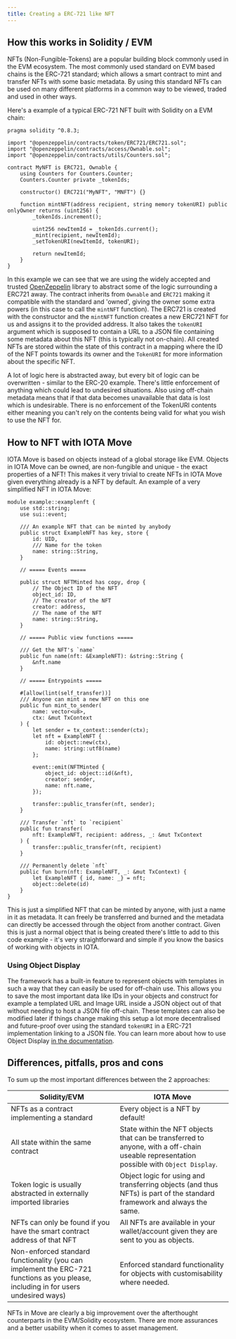 ```yaml
---
title: Creating a ERC-721 like NFT
---
```


## How this works in Solidity / EVM

NFTs (Non-Fungible-Tokens) are a popular building block commonly used in the EVM ecosystem. The most commonly used standard on EVM based chains is the ERC-721 standard; which allows a smart contract to mint and transfer NFTs with some basic metadata. By using this standard NFTs can be used on many different platforms in a common way to be viewed, traded and used in other ways. 

Here's a example of a typical ERC-721 NFT built with Solidity on a EVM chain:

```solidity title="contracts/MyNFT.sol"
pragma solidity ^0.8.3;

import "@openzeppelin/contracts/token/ERC721/ERC721.sol";
import "@openzeppelin/contracts/access/Ownable.sol";
import "@openzeppelin/contracts/utils/Counters.sol";

contract MyNFT is ERC721, Ownable {
    using Counters for Counters.Counter;
    Counters.Counter private _tokenIds;

    constructor() ERC721("MyNFT", "MNFT") {}

    function mintNFT(address recipient, string memory tokenURI) public onlyOwner returns (uint256) {
        _tokenIds.increment();

        uint256 newItemId = _tokenIds.current();
        _mint(recipient, newItemId);
        _setTokenURI(newItemId, tokenURI);

        return newItemId;
    }
}
```

In this example we can see that we are using the widely accepted and trusted [OpenZeppelin](https://www.openzeppelin.com/contracts) library to abstract some of the logic surrounding a ERC721 away. The contract inherits from `Ownable` and `ERC721` making it compatible with the standard and 'owned', giving the owner some extra powers (in this case to call the `mintNFT` function). The ERC721 is created with the constructor and the `mintNFT` function creates a new ERC721 NFT for us and assigns it to the provided address. It also takes the `tokenURI` argument which is supposed to contain a URL to a JSON file containing some metadata about this NFT (this is typically not on-chain). All created NFTs are stored within the state of this contract in a mapping where the ID of the NFT points towards its owner and the `TokenURI` for more information about the specific NFT.

A lot of logic here is abstracted away, but every bit of logic can be overwritten - similar to the ERC-20 example. There's little enforcement of anything which could lead to undesired situations. Also using off-chain metadata means that if that data becomes unavailable that data is lost which is undesirable. There is no enforcement of the TokenURI contents either meaning you can't rely on the contents being valid for what you wish to use the NFT for.

## How to NFT with IOTA Move

IOTA Move is based on objects instead of a global storage like EVM. Objects in IOTA Move can be owned, are non-fungible and unique - the exact properties of a NFT! This makes it very trivial to create NFTs in IOTA Move given everything already is a NFT by default. An example of a very simplified NFT in IOTA Move:

```move title="examples/Examplenft.move"
module example::examplenft {
    use std::string;
    use sui::event;

    /// An example NFT that can be minted by anybody
    public struct ExampleNFT has key, store {
        id: UID,
        /// Name for the token
        name: string::String,
    }

    // ===== Events =====

    public struct NFTMinted has copy, drop {
        // The Object ID of the NFT
        object_id: ID,
        // The creator of the NFT
        creator: address,
        // The name of the NFT
        name: string::String,
    }

    // ===== Public view functions =====

    /// Get the NFT's `name`
    public fun name(nft: &ExampleNFT): &string::String {
        &nft.name
    }

    // ===== Entrypoints =====

    #[allow(lint(self_transfer))]
	/// Anyone can mint a new NFT on this one
    public fun mint_to_sender(
        name: vector<u8>,
        ctx: &mut TxContext
    ) {
        let sender = tx_context::sender(ctx);
        let nft = ExampleNFT {
            id: object::new(ctx),
            name: string::utf8(name)
        };

        event::emit(NFTMinted {
            object_id: object::id(&nft),
            creator: sender,
            name: nft.name,
        });

        transfer::public_transfer(nft, sender);
    }

    /// Transfer `nft` to `recipient`
    public fun transfer(
        nft: ExampleNFT, recipient: address, _: &mut TxContext
    ) {
        transfer::public_transfer(nft, recipient)
    }

    /// Permanently delete `nft`
    public fun burn(nft: ExampleNFT, _: &mut TxContext) {
        let ExampleNFT { id, name: _} = nft;
        object::delete(id)
    }
}
```

This is just a simplified NFT that can be minted by anyone, with just a name in it as metadata. It can freely be transferred and burned and the metadata can directly be accessed through the object from another contract. Given this is just a normal object that is being created there's little to add to this code example - it's very straightforward and simple if you know the basics of working with objects in IOTA. 

### Using Object Display

The framework has a built-in feature to represent objects with templates in such a way that they can easily be used for off-chain use. This allows you to save the most important data like IDs in your objects and construct for example a templated URL and Image URL inside a JSON object out of that without needing to host a JSON file off-chain. These templates can also be modified later if things change making this setup a lot more decentralised and  future-proof over using the standard `tokenURI` in a ERC-721 implementation linking to a JSON file. You can learn more about how to use Object Display [in the documentation](#TODO-add-link-to-standards-object-display).

## Differences, pitfalls, pros and cons

To sum up the most important differences between the 2 approaches:

| Solidity/EVM                                                                                                                       | IOTA Move                                                                                                                               |
| ---------------------------------------------------------------------------------------------------------------------------------- | --------------------------------------------------------------------------------------------------------------------------------------- |
| NFTs as a contract implementing a standard                                                                                         | Every object is a NFT by default!                                                                                                       |
| All state within the same contract                                                                                                 | State within the NFT objects that can be transferred to anyone, with a off-chain useable representation possible with `Object Display`. |
| Token logic is usually abstracted in externally imported libraries                                                                 | Object logic for using and transferring objects (and thus NFTs) is part of the standard framework and always the same.                  |
| NFTs can only be found if you have the smart contract address of that NFT                                                          | All NFTs are available in your wallet/account given they are sent to you as objects.                                                    |
| Non-enforced standard functionality (you can implement the ERC-721 functions as you please, including in for users undesired ways) | Enforced standard functionality for objects with customisability where needed.                                                          |

NFTs in Move are clearly a big improvement over the afterthought counterparts in the EVM/Solidity ecosystem. There are more assurances and a better usability when it comes to asset management. 
